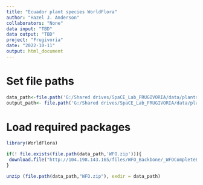 ```yaml
---
title: "Ecuador plant species WorldFlora"
author: "Hazel J. Anderson"
collaborators: "None"
data input: "TBD"
data output: "TBD"
project: "Frugivoria"
date: "2022-10-11"
output: html_document
---
```


# Set file paths
```r
data_path<-file.path('G:/Shared drives/SpaCE_Lab_FRUGIVORIA/data/plants/L0')
output_path<- file.path('G:/Shared drives/SpaCE_Lab_FRUGIVORIA/data/plants/L0')
```

# Load required packages
```r
library(WorldFlora)
```


```r
if(! file.exists(file.path(data_path,'WFO.zip'))){
 download.file("http://104.198.143.165/files/WFO_Backbone/_WFOCompleteBackbone/WFO_Backbone.zip", dest=file.path(data_path,"WFO.zip"), mode="wb") 
}
```

```r
unzip (file.path(data_path,"WFO.zip"), exdir = data_path)
```

